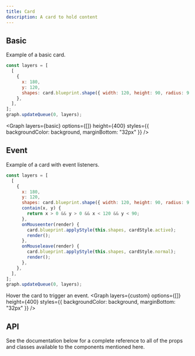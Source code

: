 ```yaml
---
title: Card
description: A card to hold content
---
```


## Basic

Example of a basic card.

```js
const layers = [
  [
    {
      x: 180,
      y: 120,
      shapes: card.blueprint.shape({ width: 120, height: 90, radius: 9 }, cardStyle.normal),
    },
  ],
];
graph.updateQueue(0, layers);
```

<Graph layers={basic} options={[]} height={400} styles={{ backgroundColor: background, marginBottom: "32px" }} />

## Event

Example of a card with event listeners.

```js
const layers = [
  [
    {
      x: 180,
      y: 120,
      shapes: card.blueprint.shape({ width: 120, height: 90, radius: 9 }, cardStyle.normal),
      contain(x, y) {
        return x > 0 && y > 0 && x < 120 && y < 90;
      },
      onMouseenter(render) {
        card.blueprint.applyStyle(this.shapes, cardStyle.active);
        render();
      },
      onMouseleave(render) {
        card.blueprint.applyStyle(this.shapes, cardStyle.normal);
        render();
      },
    },
  ],
];
graph.updateQueue(0, layers);
```

Hover the card to trigger an event.
<Graph layers={custom} options={[]} height={400} styles={{ backgroundColor: background, marginBottom: "32px" }} />

## API

See the documentation below for a complete reference to all of the props and classes available to the components mentioned here.
